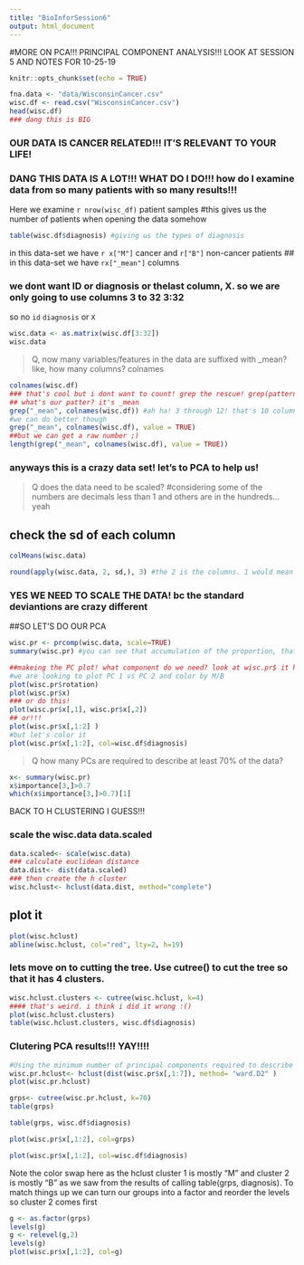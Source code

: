 ```yaml
---
title: "BioInforSession6"
output: html_document
---
```

#MORE ON PCA!!! PRINCIPAL COMPONENT ANALYSIS!!! LOOK AT SESSION 5 AND NOTES FOR 10-25-19
```r
knitr::opts_chunk$set(echo = TRUE)
```
```r
fna.data <- "data/WisconsinCancer.csv"
wisc.df <- read.csv("WisconsinCancer.csv")
head(wisc.df)
### dang this is BIG
```

### OUR DATA IS CANCER RELATED!!! IT'S RELEVANT TO YOUR LIFE! 

### DANG THIS DATA IS A LOT!!! WHAT DO I DO!!! how do I examine data from so many patients with so many results!!! 

Here we examine `r nrow(wisc_df)` patient samples #this gives us the number of patients when opening the data somehow

```r
table(wisc.df$diagnosis) #giving us the types of diagnosis 
```
in this data-set we have `r x["M"]` cancer and `r["B"]` non-cancer patients
##
in this data-set we have `rx["_mean"]` columns 


### we dont want ID or diagnosis or thelast column, X. so we are only going to use columns 3 to 32 3:32
so no `id` `diagnosis` or `X`
```r
wisc.data <- as.matrix(wisc.df[3:32])
wisc.data
```


> Q, now many variables/features in the data are suffixed with _mean? like, how many columns? 
colnames

```r
colnames(wisc.df)
### that's cool but i dont want to count! grep the rescue! grep(pattern,x, ...)
## what's our patter? it's _mean
grep("_mean", colnames(wisc.df)) #ah ha! 3 through 12! that's 10 columns
#we can do better though 
grep("_mean", colnames(wisc.df), value = TRUE)
##but we can get a raw number ;)
length(grep("_mean", colnames(wisc.df), value = TRUE))
```
### anyways this is a crazy data set! let's to PCA to help us!
>Q does the data need to be scaled? #considering some of the numbers are decimals less than 1 and others are in the hundreds... yeah

## check the sd of each column
```r
colMeans(wisc.data)
```

```r
round(apply(wisc.data, 2, sd,), 3) #the 2 is the columns. 1 would mean the rows
```
### YES WE NEED TO SCALE THE DATA! bc the standard deviantions are crazy different

##SO LET'S DO OUR PCA
```r
wisc.pr <- prcomp(wisc.data, scale=TRUE)
summary(wisc.pr) #you can see that accumulation of the proportion, that you can rep 80% of the data with the first three PCs, and 90% with the first 7 PCs
```
```r
##makeing the PC plot! what component do we need? look at wisc.pr$ it has a few options
#we are looking to plot PC 1 vs PC 2 and color by M/B
plot(wisc.pr$rotation)
plot(wisc.pr$x)
### or do this!
plot(wisc.pr$x[,1], wisc.pr$x[,2])
## or!!!
plot(wisc.pr$x[,1:2] )
#but let's color it
plot(wisc.pr$x[,1:2], col=wisc.df$diagnosis)
```

>Q  how many PCs are required to describe at least 70% of the data?

```r
x<- summary(wisc.pr)
x$importance[3,]>0.7
which(x$importance[3,]>0.7)[1]
```
BACK TO H CLUSTERING I GUESS!!!

### scale the wisc.data data.scaled
```r
data.scaled<- scale(wisc.data)
### calculate euclidean distance
data.dist<- dist(data.scaled)
### then create the h cluster
wisc.hclust<- hclust(data.dist, method="complete")
```

## plot it
```r
plot(wisc.hclust)
abline(wisc.hclust, col="red", lty=2, h=19)
```
### lets move on to cutting the tree. Use cutree() to cut the tree so that it has 4 clusters.
```r
wisc.hclust.clusters <- cutree(wisc.hclust, k=4)
#### that's weird. i think i did it wrong :()
plot(wisc.hclust.clusters)
table(wisc.hclust.clusters, wisc.df$diagnosis)
```

### Clutering PCA results!!! YAY!!!!

```r
#Using the minimum number of principal components required to describe at least 90%  of the variability (known to be PCs 1-7) in the data, create a hierarchical clustering model with the linkage method="ward.D2". We use Ward's criterion here because it is based on multidimensional variance like principal components analysis. Assign the results to wisc.pr.hclust.
wisc.pr.hclust<- hclust(dist(wisc.pr$x[,1:7]), method= "ward.D2" )
plot(wisc.pr.hclust)
```
```r
grps<- cutree(wisc.pr.hclust, k=70)
table(grps)
```

```r
table(grps, wisc.df$diagnosis)
```


```r
plot(wisc.pr$x[,1:2], col=grps)
```
```r
plot(wisc.pr$x[,1:2], col=wisc.df$diagnosis)
```
Note the color swap here as the hclust cluster 1 is mostly "M" and cluster 2 is mostly "B" as we saw from the results of calling table(grps, diagnosis). To match things up we can turn our groups into a factor and reorder the levels so cluster 2 comes first

```r
g <- as.factor(grps)
levels(g)
g <- relevel(g,2)
levels(g)
plot(wisc.pr$x[,1:2], col=g)
```

